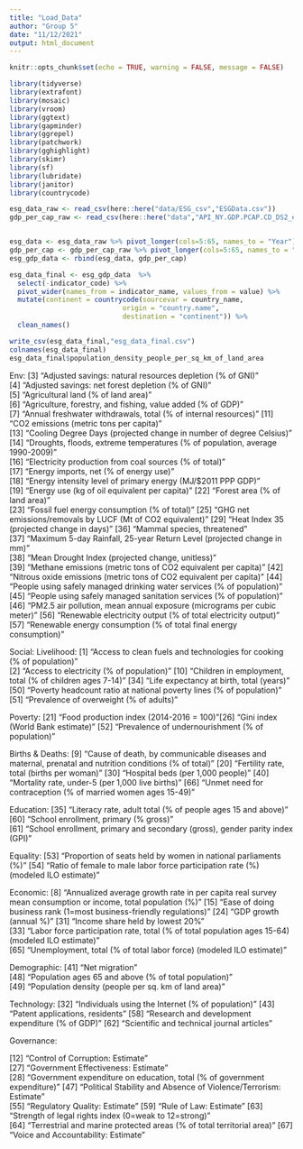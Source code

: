 ```yaml
---
title: "Load_Data"
author: "Group 5"
date: "11/12/2021"
output: html_document
---
```


```r
knitr::opts_chunk$set(echo = TRUE, warning = FALSE, message = FALSE)
```



```r
library(tidyverse)
library(extrafont)
library(mosaic)
library(vroom)
library(ggtext)
library(gapminder)
library(ggrepel)
library(patchwork)
library(gghighlight)
library(skimr)
library(sf)
library(lubridate)
library(janitor)
library(countrycode)
```


```r
esg_data_raw <- read_csv(here::here("data/ESG_csv","ESGData.csv"))
gdp_per_cap_raw <- read_csv(here::here("data","API_NY.GDP.PCAP.CD_DS2_en_csv_v2_3159040.csv"),skip = 3)


esg_data <- esg_data_raw %>% pivot_longer(cols=5:65, names_to = "Year") %>% clean_names() %>% select(-x2050,-x67) 
gdp_per_cap <- gdp_per_cap_raw %>% pivot_longer(cols=5:65, names_to = "Year") %>% clean_names() %>% select(-x66) 
esg_gdp_data <- rbind(esg_data, gdp_per_cap)

esg_data_final <- esg_gdp_data  %>%
  select(-indicator_code) %>%
  pivot_wider(names_from = indicator_name, values_from = value) %>% 
  mutate(continent = countrycode(sourcevar = country_name,
                            origin = "country.name",
                            destination = "continent")) %>% 
  clean_names()

write_csv(esg_data_final,"esg_data_final.csv")
colnames(esg_data_final)
esg_data_final$population_density_people_per_sq_km_of_land_area
```

Env:
 [3] "Adjusted savings: natural resources depletion (% of GNI)"                                                 
 [4] "Adjusted savings: net forest depletion (% of GNI)"                                                        
 [5] "Agricultural land (% of land area)"                                                                       
 [6] "Agriculture, forestry, and fishing, value added (% of GDP)"                                               
 [7] "Annual freshwater withdrawals, total (% of internal resources)"
 [11] "CO2 emissions (metric tons per capita)"  
 [13] "Cooling Degree Days (projected change in number of degree Celsius)"
 [14] "Droughts, floods, extreme temperatures (% of population, average 1990-2009)"   
 [16] "Electricity production from coal sources (% of total)"                                                    
[17] "Energy imports, net (% of energy use)"                                                                    
[18] "Energy intensity level of primary energy (MJ/$2011 PPP GDP)"                                              
[19] "Energy use (kg of oil equivalent per capita)"
[22] "Forest area (% of land area)"                                                                             
[23] "Fossil fuel energy consumption (% of total)"
[25] "GHG net emissions/removals by LUCF (Mt of CO2 equivalent)"
[29] "Heat Index 35 (projected change in days)"
[36] "Mammal species, threatened"                                                                               
[37] "Maximum 5-day Rainfall, 25-year Return Level (projected change in mm)"                                    
[38] "Mean Drought Index (projected change, unitless)"                                                          
[39] "Methane emissions (metric tons of CO2 equivalent per capita)" 
[42] "Nitrous oxide emissions (metric tons of CO2 equivalent per capita)" 
[44] "People using safely managed drinking water services (% of population)"
[45] "People using safely managed sanitation services (% of population)"
[46] "PM2.5 air pollution, mean annual exposure (micrograms per cubic meter)"
[56] "Renewable electricity output (% of total electricity output)"
[57] "Renewable energy consumption (% of total final energy consumption)"

Social:
  Livelihood:
 [1] "Access to clean fuels and technologies for cooking (% of population)"                                     
 [2] "Access to electricity (% of population)"
[10] "Children in employment, total (% of children ages 7-14)"
[34] "Life expectancy at birth, total (years)"
[50] "Poverty headcount ratio at national poverty lines (% of population)" 
[51] "Prevalence of overweight (% of adults)"                                                                   

  Poverty:
[21] "Food production index (2014-2016 = 100)"[26] "Gini index (World Bank estimate)"
[52] "Prevalence of undernourishment (% of population)"

  Births & Deaths:
[9] "Cause of death, by communicable diseases and maternal, prenatal and nutrition conditions (% of total)"
[20] "Fertility rate, total (births per woman)"
[30] "Hospital beds (per 1,000 people)"
[40] "Mortality rate, under-5 (per 1,000 live births)"
[66] "Unmet need for contraception (% of married women ages 15-49)"

  Education:
[35] "Literacy rate, adult total (% of people ages 15 and above)"  
[60] "School enrollment, primary (% gross)"                                                                     
[61] "School enrollment, primary and secondary (gross), gender parity index (GPI)"

  Equality:
[53] "Proportion of seats held by women in national parliaments (%)"
[54] "Ratio of female to male labor force participation rate (%) (modeled ILO estimate)"

  Economic:
 [8] "Annualized average growth rate in per capita real survey mean consumption or income, total population (%)"
[15] "Ease of doing business rank (1=most business-friendly regulations)"
[24] "GDP growth (annual %)"
[31] "Income share held by lowest 20%"                                                                          
[33] "Labor force participation rate, total (% of total population ages 15-64) (modeled ILO estimate)"          
[65] "Unemployment, total (% of total labor force) (modeled ILO estimate)" 

  Demographic:
[41] "Net migration"                                                                                          
[48] "Population ages 65 and above (% of total population)"                                                     
[49] "Population density (people per sq. km of land area)"                                                      

  Technology: 
[32] "Individuals using the Internet (% of population)"
[43] "Patent applications, residents"
[58] "Research and development expenditure (% of GDP)"
[62] "Scientific and technical journal articles"

Governance:

[12] "Control of Corruption: Estimate"                                                                          
[27] "Government Effectiveness: Estimate"                                                                       
[28] "Government expenditure on education, total (% of government expenditure)" 
[47] "Political Stability and Absence of Violence/Terrorism: Estimate"   
[55] "Regulatory Quality: Estimate"
[59] "Rule of Law: Estimate" 
[63] "Strength of legal rights index (0=weak to 12=strong)"  
[64] "Terrestrial and marine protected areas (% of total territorial area)"
[67] "Voice and Accountability: Estimate"  
